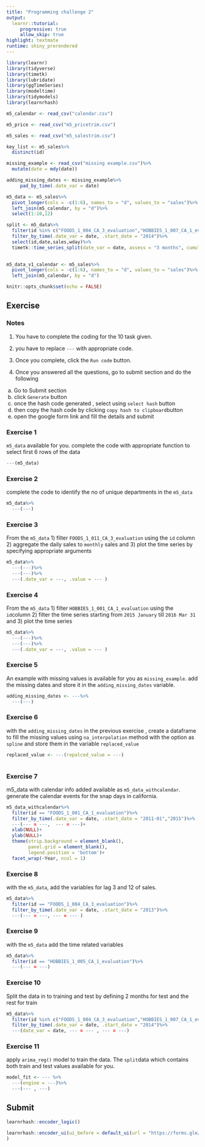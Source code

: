 ```yaml
---
title: "Programming challenge 2"
output: 
  learnr::tutorial:
     progressive: true
     allow_skip: true
highlight: textmate
runtime: shiny_prerendered
---
```


```r

library(learnr)
library(tidyverse)
library(timetk)
library(lubridate)
library(ggTimeSeries)
library(modeltime)
library(tidymodels)
library(learnrhash)

m5_calendar <- read_csv("calendar.csv")

m5_price <- read_csv("m5_pricetrim.csv")

m5_sales <- read_csv("m5_salestrim.csv")

key_list <- m5_sales%>%
  distinct(id)

missing_example <- read_csv("missing example.csv")%>%
  mutate(date = mdy(date))

adding_missing_dates <- missing_example%>%
     pad_by_time(.date_var = date)

m5_data <- m5_sales%>%
  pivot_longer(cols = -c(1:6), names_to = "d", values_to = "sales")%>%
  left_join(m5_calendar, by = "d")%>%
  select(1:10,12)

split <- m5_data%>%
  filter(id %in% c("FOODS_1_004_CA_3_evaluation","HOBBIES_1_007_CA_1_evaluation"))%>%
  filter_by_time(.date_var = date, .start_date = "2014")%>%
  select(id,date,sales,wday)%>%
  timetk::time_series_split(date_var = date, assess = "3 months", cumulative = TRUE)
  

m5_data_v1_calendar <- m5_sales%>%
  pivot_longer(cols = -c(1:6), names_to = "d", values_to = "sales")%>%
  left_join(m5_calendar, by = "d")

knitr::opts_chunk$set(echo = FALSE)
```


## Exercise

### Notes 

1. You have to complete the coding for the 10 task given. 

2. you have to replace `---` with appropriate code.

3. Once you complete, click the `Run code` button.

4. Once you answered all the questions, go to submit section and do the following

|  a. Go to Submit section
|  b. click `Generate` button
|  c. once the hash code generated , select using `select hash` button
|  d. then copy the hash code by clicking `copy hash to clipboard`button
|  e. open the google form link and fill the details and submit


### Exercise 1

`m5_data` available for you. complete the code with appropriate function to select first 6 rows of the data

```r

---(m5_data)

```

### Exercise 2

complete the code to identify the no of unique departments in the `m5_data`

```r

m5_data%>%
  ---(---)

```

### Exercise 3

From the `m5_data` 1) filter `FOODS_1_011_CA_3_evaluation` using the `id` column 2) aggregate the daily sales to `monthly` sales and 3) plot the time series by specifying appropriate arguments

```r

m5_data%>%
  ---(---)%>%
  ---(---)%>%
  ---(.date_var = ---, .value = --- )

```

### Exercise 4

From the `m5_data` 1) filter `HOBBIES_1_001_CA_1_evaluation` using the `id`column 2) filter the time series starting from `2015 January` till `2016 Mar 31` and 3) plot the time series

```r

m5_data%>%
  ---(---)%>%
  ---(---)%>%
  ---(.date_var = ---, .value = --- )

```

### Exercise 5

An example with missing values is available for you as `missing_example`. add the missing dates and store it in the `adding_missing_dates` variable. 

```r

adding_missing_dates <- ---%>%
  ---(---)

```


### Exercise 6 

with the `adding_missing_dates` in the previous exercise , create a dataframe to fill the missing values using `na_interpolation` method with the option as `spline` and store them in the variable `replaced_value`

```r

replaced_value <- ---(repalced_value = ---)
  

```


### Exercise 7

m5_data with calendar info added available as `m5_data_withcalendar`. generate the calendar events for the snap days in california. 


```r

m5_data_withcalendar%>%
  filter(id == "FOODS_1_001_CA_1_evaluation")%>%
  filter_by_time(.date_var = date, .start_date = "2011-01","2015")%>%
  ---(--- = ---,  --- = ---)+
  xlab(NULL)+
  ylab(NULL)+
  theme(strip.background = element_blank(),
        panel.grid = element_blank(),
        legend.position = 'bottom')+
  facet_wrap(~Year, ncol = 1)

``` 

### Exercise 8

with the `m5_data`, add the variables for lag 3 and 12 of sales.


```r

m5_data%>%
  filter(id == "FOODS_1_004_CA_3_evaluation")%>%
  filter_by_time(.date_var = date, .start_date = "2013")%>%
  ---(--- = ---, --- = --- )

```

### Exercise 9

with the `m5_data` add the time related variables

```r

m5_data%>%
  filter(id == "HOBBIES_1_005_CA_1_evaluation")%>%
  ---(--- = ---)

```


### Exercise 10


Split the data in to training and test by defining 2 months for test and the rest for train

```r

m5_data%>%
  filter(id %in% c("FOODS_1_004_CA_3_evaluation","HOBBIES_1_007_CA_1_evaluation"))%>%
  filter_by_time(.date_var = date, .start_date = "2014")%>%
  ---(date_var = date, --- = --- , --- = ---)

```

### Exercise 11

apply `arima_reg()` model to train the data. The `split`data which contains both train and test values available for you. 

```r

model_fit <- --- %>%
  ---(engine = ---)%>%
  ---(--- , ---)

```

## Submit




```r
learnrhash::encoder_logic()
```

```r
learnrhash::encoder_ui(ui_before = default_ui(url = "https://forms.gle/Xmqe5reyAUdGJnH18")
)
```